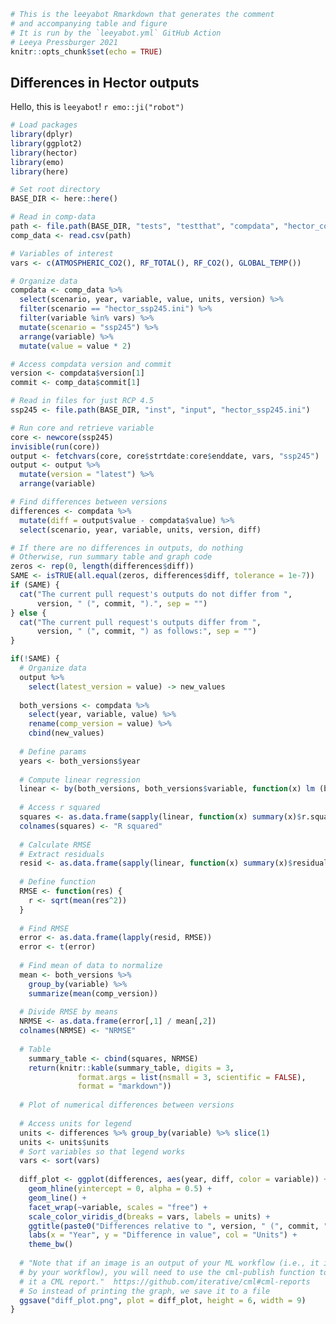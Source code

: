 ```r
# This is the leeyabot Rmarkdown that generates the comment
# and accompanying table and figure
# It is run by the `leeyabot.yml` GitHub Action
# Leeya Pressburger 2021
knitr::opts_chunk$set(echo = TRUE)
```

## Differences in Hector outputs

Hello, this is `leeyabot`! `r emo::ji("robot")`

``` r
# Load packages
library(dplyr)
library(ggplot2)
library(hector)
library(emo)
library(here)

# Set root directory
BASE_DIR <- here::here()

# Read in comp-data
path <- file.path(BASE_DIR, "tests", "testthat", "compdata", "hector_comp.csv")
comp_data <- read.csv(path)

# Variables of interest
vars <- c(ATMOSPHERIC_CO2(), RF_TOTAL(), RF_CO2(), GLOBAL_TEMP())

# Organize data
compdata <- comp_data %>% 
  select(scenario, year, variable, value, units, version) %>%
  filter(scenario == "hector_ssp245.ini") %>%
  filter(variable %in% vars) %>%
  mutate(scenario = "ssp245") %>%
  arrange(variable) %>%
  mutate(value = value * 2)

# Access compdata version and commit
version <- compdata$version[1]
commit <- comp_data$commit[1]

# Read in files for just RCP 4.5
ssp245 <- file.path(BASE_DIR, "inst", "input", "hector_ssp245.ini")

# Run core and retrieve variable
core <- newcore(ssp245)
invisible(run(core))
output <- fetchvars(core, core$strtdate:core$enddate, vars, "ssp245")
output <- output %>% 
  mutate(version = "latest") %>%
  arrange(variable)

# Find differences between versions
differences <- compdata %>% 
  mutate(diff = output$value - compdata$value) %>% 
  select(scenario, year, variable, units, version, diff)
```

```r
# If there are no differences in outputs, do nothing
# Otherwise, run summary table and graph code
zeros <- rep(0, length(differences$diff))
SAME <- isTRUE(all.equal(zeros, differences$diff, tolerance = 1e-7))
if (SAME) {
  cat("The current pull request's outputs do not differ from ", 
      version, " (", commit, ").", sep = "")
} else {
  cat("The current pull request's outputs differ from ", 
      version, " (", commit, ") as follows:", sep = "")  
}
```

```r
if(!SAME) {
  # Organize data
  output %>%
    select(latest_version = value) -> new_values
  
  both_versions <- compdata %>%
    select(year, variable, value) %>%
    rename(comp_version = value) %>%
    cbind(new_values)
  
  # Define params
  years <- both_versions$year
  
  # Compute linear regression
  linear <- by(both_versions, both_versions$variable, function(x) lm (both_versions$latest_version~both_versions$comp_version))
  
  # Access r squared
  squares <- as.data.frame(sapply(linear, function(x) summary(x)$r.squared))
  colnames(squares) <- "R squared"
  
  # Calculate RMSE
  # Extract residuals
  resid <- as.data.frame(sapply(linear, function(x) summary(x)$residuals))
  
  # Define function
  RMSE <- function(res) {
    r <- sqrt(mean(res^2))
  }
  
  # Find RMSE
  error <- as.data.frame(lapply(resid, RMSE))
  error <- t(error)
  
  # Find mean of data to normalize
  mean <- both_versions %>% 
    group_by(variable) %>% 
    summarize(mean(comp_version))
  
  # Divide RMSE by means
  NRMSE <- as.data.frame(error[,1] / mean[,2])
  colnames(NRMSE) <- "NRMSE"
  
  # Table
    summary_table <- cbind(squares, NRMSE)
    return(knitr::kable(summary_table, digits = 3, 
               format.args = list(nsmall = 3, scientific = FALSE),
               format = "markdown"))
  
  # Plot of numerical differences between versions
  
  # Access units for legend
  units <- differences %>% group_by(variable) %>% slice(1)
  units <- units$units
  # Sort variables so that legend works
  vars <- sort(vars)
  
  diff_plot <- ggplot(differences, aes(year, diff, color = variable)) +
    geom_hline(yintercept = 0, alpha = 0.5) +
    geom_line() +
    facet_wrap(~variable, scales = "free") +
    scale_color_viridis_d(breaks = vars, labels = units) +
    ggtitle(paste0("Differences relative to ", version, " (", commit, ")", " in ", differences$scenario)) +
    labs(x = "Year", y = "Difference in value", col = "Units") +
    theme_bw()
  
  # "Note that if an image is an output of your ML workflow (i.e., it is produced
  # by your workflow), you will need to use the cml-publish function to include 
  # it a CML report."  https://github.com/iterative/cml#cml-reports
  # So instead of printing the graph, we save it to a file
  ggsave("diff_plot.png", plot = diff_plot, height = 6, width = 9)
}
```
